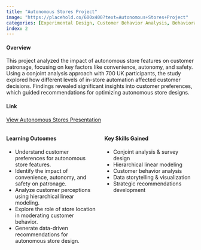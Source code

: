 ```yaml
---
title: "Autonomous Stores Project"
image: "https://placehold.co/600x400?text=Autonomous+Stores+Project"
categories: [Experimental Design, Customer Behavior Analysis, Behavioral Analysis, Advanced Statistical Methods, Customer Segmentation, Practical Recommendations, Segmentation & Comparative Analysis]
index: 2
---
```


#### **Overview**

This project analyzed the impact of autonomous store features on customer patronage, focusing on key factors like convenience, autonomy, and safety. Using a conjoint analysis approach with 700 UK participants, the study explored how different levels of in-store automation affected customer decisions. Findings revealed significant insights into customer preferences, which guided recommendations for optimizing autonomous store designs.

#### **Link** 
[View Autonomous Stores Presentation](https://raw.githubusercontent.com/jonnydlt/6400/main/images/6300%20%20Autonomous%20stores%20presentation.pptx.pdf)

::::: columns
::: {.column width="50%"}
#### **Learning Outcomes**

-   Understand customer preferences for autonomous store features.
-   Identify the impact of convenience, autonomy, and safety on patronage.
-   Analyze customer perceptions using hierarchical linear modeling.
-   Explore the role of store location in moderating customer behavior.
-   Generate data-driven recommendations for autonomous store design.
:::

::: {.column width="50%"}
#### **Key Skills Gained**

-   Conjoint analysis & survey design
-   Hierarchical linear modeling
-   Customer behavior analysis
-   Data storytelling & visualization
-   Strategic recommendations development
:::
:::::
